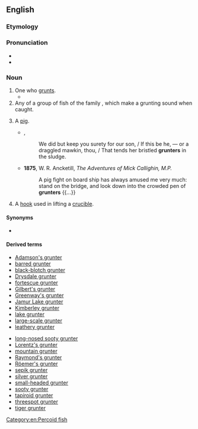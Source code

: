 ==English==
{{rfi|en}}

===Etymology===
{{suffix|en|grunt|er}}

===Pronunciation===
* {{IPA|/ɡɽʌntə/|lang=en}}
* {{rhymes|ʌntə(r)|lang=en}}

===Noun===
{{en-noun}}

# One who [[grunt]]s.
#* {{quote-journal|lang=en|author=Linda Pearce|date=December 19, 2007|work={{w|The Age}}|url=http://www.theage.com.au/news/tennis/tennis-grunters-told-to-stop-the-racket/2007/12/18/1197740272449.html|title=Tennis '''grunters''' told to stop the racket|passage=Dalton, the winner of nine grand slam doubles titles, claims she would have been prepared to forfeit a match against the '''grunter''' par excellence, Maria Sharapova — and has urged the current generation of tennis players to do so.}}
# Any of a group of fish of the family {{taxlink|Terapontidae|family|noshow=1}}, which make a grunting sound when caught.
# {{lb|en|slang}} A [[pig]].
#* {{rfdate|}}, {{w|Tennyson}}
#*: We did but keep you surety for our son, / If this be he, — or a draggled mawkin, thou, / That tends her bristled '''grunters''' in the sludge.
#* '''1875''', W. R. Ancketill, ''The Adventures of Mick Callighin, M.P.''
#*: A pig fight on board ship has always amused me very much: stand on the bridge, and look down into the crowded pen of '''grunters''' {{...}}
# {{lb|en|dated|brass founding}} A [[hook]] used in lifting a [[crucible]].<!--Webster 1913-->

====Synonyms====
* {{sense|fish}} {{vern|tiger perch}}

====Derived terms====
{{rel-top|The fish}}
* [[Adamson's grunter]]
* [[barred grunter]]
* [[black-blotch grunter]]
* [[Drysdale grunter]]
* [[fortescue grunter]]
* [[Gilbert's grunter]]
* [[Greenway's grunter]]
* [[Jamur Lake grunter]]
* [[Kimberley grunter]]
* [[lake grunter]]
* [[large-scale grunter]]
* [[leathery grunter]]
{{rel-mid}}
* [[long-nosed sooty grunter]]
* [[Lorentz's grunter]]
* [[mountain grunter]]
* [[Raymond's grunter]]
* [[Röemer's grunter]]
* [[sepik grunter]]
* [[silver grunter]]
* [[small-headed grunter]]
* [[sooty grunter]]
* [[tapiroid grunter]]
* [[threespot grunter]]
* [[tiger grunter]]
{{rel-bottom}}

[[Category:en:Percoid fish]]